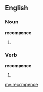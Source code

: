 ==English==

===Noun===
'''recompence'''

# {{alternative spelling of|recompense}}

===Verb===
'''recompence'''

# {{misspelling of|recompense}}

[[my:recompence]]
